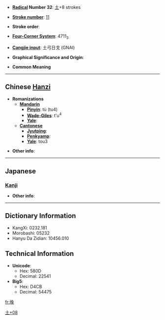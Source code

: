 * '''[[Wiktionary:Chinese radical index| Radical]] Number 32''': [[Wiktionary:Chinese radical index 土|土]]+8 strokes

* '''[[Wiktionary:Chinese total strokes index|Stroke number]]''': [[Wiktionary:Chinese total strokes index 11|11]]

* '''Stroke order''': 

* '''[[Wiktionary:Chinese four corner index|Four-Corner System]]''': 4711<sub>3</sub>

* '''[[Wiktionary:Chinese Cangjie index|Cangjie input]]''': 土弓日戈 (GNAI)

* '''Graphical Significance and Origin''': 

* '''Common Meaning'''

----

== Chinese [[Hanzi]] ==

* '''Romanizations'''
** '''[[Mandarin]]'''
*** '''[[Pinyin]]''': tù (tu4)
*** '''[[Wade-Giles]]''': t'u<sup>4</sup>
*** '''[[Yale]]''': 
** '''[[Cantonese]]'''
*** '''[[Jyutping]]''':
*** '''[[Penkyamp]]''': 
*** '''[[Yale]]''': tou3

* '''Other info''': 

----

==Japanese==

===[[Kanji]]===
{{kanji|on readings=[[と]] (to)
|kun readings=
}}

* '''Other info''':  

----

== Dictionary Information ==

* KangXi: 0232.181
* Morobashi: 05232
* Hanyu Da Zidian: 10456.010

== Technical Information ==

* '''Unicode''':
** Hex: 580D
** Decimal: 22541
* '''Big5''':
** Hex: D4CB
** Decimal: 54475

[[Category:CJKV Character articles lacking a common meaning|土+08]]

[[fr:堍]]